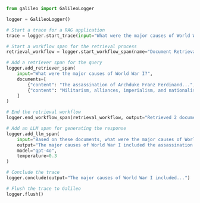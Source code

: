 ```python Python
from galileo import GalileoLogger

logger = GalileoLogger()

# Start a trace for a RAG application
trace = logger.start_trace(input="What were the major causes of World War I?")

# Start a workflow span for the retrieval process
retrieval_workflow = logger.start_workflow_span(name="Document Retrieval")

# Add a retriever span for the query
logger.add_retriever_span(
    input="What were the major causes of World War I?",
    documents=[
        {"content": "The assassination of Archduke Franz Ferdinand...", "metadata": {"source": "history.txt"}},
        {"content": "Militarism, alliances, imperialism, and nationalism...", "metadata": {"source": "causes.txt"}}
    ]
)

# End the retrieval workflow
logger.end_workflow_span(retrieval_workflow, output="Retrieved 2 documents")

# Add an LLM span for generating the response
logger.add_llm_span(
    input="Based on these documents, what were the major causes of World War I? Documents: [...]",
    output="The major causes of World War I included the assassination of Archduke Franz Ferdinand, militarism, alliances, imperialism, and nationalism...",
    model="gpt-4o",
    temperature=0.3
)

# Conclude the trace
logger.conclude(output="The major causes of World War I included...")

# Flush the trace to Galileo
logger.flush()
```
